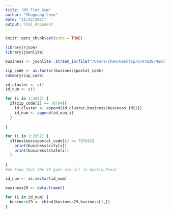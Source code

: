 ```yaml
---
title: "M3_Find_Gym"
author: "Shuguang Chen"
date: "11/22/2021"
output: html_document
---
```


```r
knitr::opts_chunk$set(echo = TRUE)
```

```r
library(rjson)
library(jsonlite)
```

```r
business <- jsonlite::stream_in(file("/Users/chen/Desktop/STAT628/Module3/DataSet/business_Gym.json"))
```

```r
zip_code <- as.factor(business$postal_code)
summary(zip_code)
```

```r
id_cluster <- c()
id_num <- c()

for (i in 1:2052) {
  if(zip_code[i] == 78704){
    id_cluster <- append(id_cluster,business$business_id[i])
    id_num <- append(id_num,i)
  }
  
}
```

```r
for (i in 1:2052) {
  if(business$postal_code[i] == 78704){
    print(business$city[i])
    print(business$state[i])
  }
  
}
#We know that the 29 gyms are all in Austin,Texas
```


```r
id_num <- as.vector(id_num)

business29 <- data.frame()

for (i in id_num) {
  business29 <- rbind(business29,business[i,])
}

```

